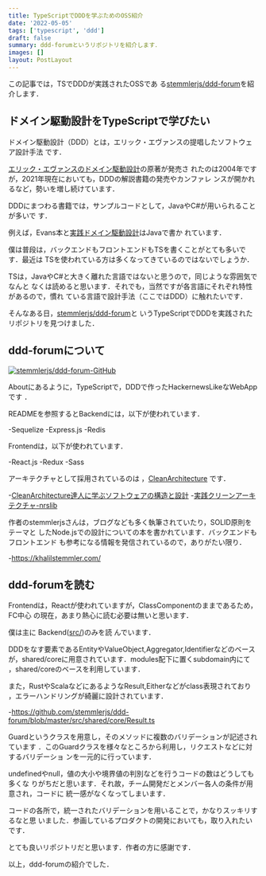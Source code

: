 ```yaml
---
title: TypeScriptでDDDを学ぶためのOSS紹介
date: '2022-05-05'
tags: ['typescript', 'ddd']
draft: false
summary: ddd-forumというリポジトリを紹介します．
images: []
layout: PostLayout
---
```


この記事では，TSでDDDが実践されたOSSであ
る[stemmlerjs/ddd-forum](https://github.com/stemmlerjs/ddd-forum)を紹介します．

## ドメイン駆動設計をTypeScriptで学びたい

ドメイン駆動設計（DDD）とは，エリック・エヴァンスの提唱したソフトウェア設計手法
です．

[エリック・エヴァンスのドメイン駆動設計](https://amzn.to/2OXmUeV)の原著が発売さ
れたのは2004年ですが，2021年現在においても，DDDの解説書籍の発売やカンファレ
ンスが開かれるなど，勢いを増し続けています．

DDDにまつわる書籍では，サンプルコードとして，JavaやC#が用いられることが多いで
す．

例えば，Evans本と[実践ドメイン駆動設計](https://amzn.to/3agF3vS)はJavaで書か
れています．

僕は普段は，バックエンドもフロントエンドもTSを書くことがとても多いです．最近は
TSを使われている方は多くなってきているのではないでしょうか．

TSは，JavaやC#と大きく離れた言語ではないと思うので，同じような雰囲気でなんと
なくは読めると思います．それでも，当然ですが各言語にそれぞれ特性があるので，慣れ
ている言語で設計手法（ここではDDD）に触れたいです．

そんなある日，[stemmlerjs/ddd-forum](https://github.com/stemmlerjs/ddd-forum)と
いうTypeScriptでDDDを実践されたリポジトリを見つけました．

## ddd-forumについて

[![stemmlerjs/ddd-forum-GitHub](https://gh-card.dev/repos/stemmlerjs/ddd-forum.svg)](https://github.com/stemmlerjs/ddd-forum)

Aboutにあるように，TypeScriptで，DDDで作ったHackernewsLikeなWebAppです
．

READMEを参照するとBackendには，以下が使われています．

-Sequelize
-Express.js
-Redis

Frontendは，以下が使われています．

-React.js
-Redux
-Sass

アーキテクチャとして採用されているのは
，[CleanArchitecture](https://blog.cleancoder.com/uncle-bob/2012/08/13/the-clean-architecture.html)
です．

-[CleanArchitecture達人に学ぶソフトウェアの構造と設計](https://amzn.to/3C78uw4)
-[実践クリーンアーキテクチャ-nrslib](https://nrslib.com/clean-architecture/)

作者のstemmlerjsさんは，ブログなども多く執筆されていたり，SOLID原則をテーマと
したNode.jsでの設計についての本を書かれています．バックエンドもフロントエンド
も参考になる情報を発信されているので，ありがたい限り．

-https://khalilstemmler.com/

## ddd-forumを読む

Frontendは，Reactが使われていますが，ClassComponentのままであるため，FC中心
の現在，あまり熱心に読む必要は無いと思います．

僕は主に
Backend([src/](https://github.com/stemmlerjs/ddd-forum/tree/master/src))のみを読
んでいます．

DDDをなす要素であるEntityやValueObject,Aggregator,Identifierなどのベース
が，shared/coreに用意されています．modules配下に置くsubdomain内にて
，shared/coreのベースを利用しています．

また，RustやScalaなどにあるようなResult,Eitherなどがclass表現されており
，エラーハンドリングが綺麗に設計されています．

-https://github.com/stemmlerjs/ddd-forum/blob/master/src/shared/core/Result.ts

Guardというクラスを用意し，そのメソッドに複数のバリデーションが記述されています
．このGuardクラスを様々なところから利用し，リクエストなどに対するバリデーショ
ンを一元的に行っています．

undefinedやnull，値の大小や境界値の判別などを行うコードの数はどうしても多くな
りがちだと思います．それ故，チーム開発だとメンバー各人の条件が用意され，コードに
統一感がなくなってしまいます．

コードの各所で，統一されたバリデーションを用いることで，かなりスッキリするなと思
いました．参画しているプロダクトの開発においても，取り入れたいです．

とても良いリポジトリだと思います．作者の方に感謝です．

以上，ddd-forumの紹介でした．
